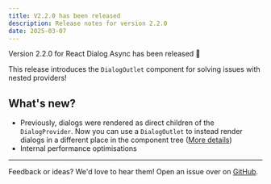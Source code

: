 ```yaml
---
title: V2.2.0 has been released
description: Release notes for version 2.2.0
date: 2025-03-07
---
```


Version 2.2.0 for React Dialog Async has been released 🎉

This release introduces the `DialogOutlet` component for solving issues with nested providers!

## What's new?
* Previously, dialogs were rendered as direct children of the `DialogProvider`. Now you can use a `DialogOutlet` to instead render dialogs in a different place in the component tree  ([More details](/API/dialog-outlet))
* Internal performance optimisations
---

Feedback or ideas? We'd love to hear them! Open an issue over on [GitHub](https://github.com/a16n-dev/react-dialog-async/issues).
